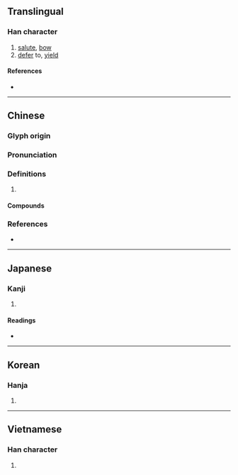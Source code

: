 {{character info/new}}
==Translingual==

===Han character===
{{Han char|rn=64|rad=手|as=09|sn=12|four=56041|canj=QRSJ|ids=⿰扌咠}}

# [[salute]], [[bow]]
# [[defer]] to, [[yield]]

====References====
* {{Han ref|kx=0442.040|dkj=12351|dj=0793.060|hdz=31916.010|uh=63D6|ud=25558|bh=B4A5|bd=46245}}

----

==Chinese==
{{zh-forms}}

===Glyph origin===
{{Han etym}}

===Pronunciation===
{{zh-pron
|m=yī,jí
|c=jap1,cap1
|mn=qz,tw,xm,zz:ip
|mc=y
|oc=y
|cat=
}}

===Definitions===
{{zh-hanzi}}

# {{rfdef|zh}}

====Compounds====
{{zh-der|三揖|三揖三讓|作揖|張揖|打恭作揖|打躬作揖|拜揖|拱手作揖|拱揖|揖客|揖揖|揖讓|羅圈兒揖|聳揖|長揖|開門揖盜}}

===References===
* {{R:yue:Hanzi}}

----

==Japanese==

===Kanji===
{{ja-kanji|grade=|rs=手09}}

# {{defn|lang=ja|sort=手09}}

====Readings====
* {{ja-readings|on=[[ゆう]] (yū), [[しゅう]] (shū)|kun=[[えしゃく]] (eshaku), [[ゆずる]] (yuzuru), [[おす]] (osu)}}

----

==Korean==

===Hanja===
{{ko-hanja|hangeul=[[읍]], [[즙]]|eumhun=|rv=eup, jeup|mr=ŭp, chŭp|y=up, cup}}

# {{defn|lang=ko|sort=手09}}

----

==Vietnamese==

===Han character===
{{vi-readings|rs=手09|hanviet=ập}}

# {{defn|lang=vi|sort=手09}}